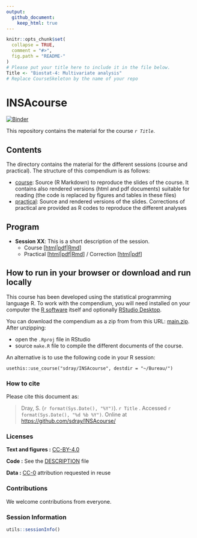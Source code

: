 ```yaml
---
output:
  github_document:
    keep_html: true
---
```


<!-- README.md is generated from README.Rmd. Please edit that file -->

```r
knitr::opts_chunk$set(
  collapse = TRUE,
  comment = "#>",
  fig.path = "README-"
)
# Please put your title here to include it in the file below.
Title <- "Biostat-4: Multivariate analysis"
# Replace CourseSkeleton by the name of your repo
```

# INSAcourse

[![Binder](https://mybinder.org/badge_logo.svg)](https://mybinder.org/v2/gh/sdray/INSAcourse/main?urlpath=rstudio)

This repository contains the material for the course *`r Title`*. 


## Contents

The directory contains the material for the different sessions (course and practical). The structure of this compendium is as follows:

  - [course](course): Source (R Markdown) to reproduce the slides of the course. It contains also rendered versions (html and pdf documents) suitable for reading (the code is replaced by figures and tables in these files)
  - [practical](practical): Source and rendered versions of the slides. Corrections of practical are provided as R codes to reproduce the different analyses

## Program
* **Session XX**: This is a short description of the session.
    - Course [[html](course/sessionXX/sessionXX.html)|[pdf](course/sessionXX/sessionXX.pdf)|[Rmd](course/sessionXX/sessionXX.Rmd)]
    - Practical [[html](practical/sessionXX/sessionXX.html)|[pdf](practical/sessionXX/sessionXX.pdf)|[Rmd](practical/sessionXX/sessionXX.Rmd)] / Correction [[html](practical/sessionXX/sessionXX-corrected.html)|[pdf](practical/sessionXX/sessionXX-corrected.pdf)]

## How to run in your browser or download and run locally

This course has been developed using the statistical programming
language R. To work with the compendium, you will need
installed on your computer the [R software](https://cloud.r-project.org/)
itself and optionally [RStudio Desktop](https://rstudio.com/products/rstudio/download/).

You can download the compendium as a zip from from this URL:
[main.zip](https://github.com/sdray/INSAcourse/archive/refs/heads/main.zip). After unzipping:

- open the `.Rproj` file in RStudio
- source `make.R` file to compile the different documents of the course.

An alternative is to use the following code in your R session:

`usethis::use_course("sdray/INSAcourse", destdir = "~/Bureau/")`

### How to cite

Please cite this document as:

> Dray, S. (`r format(Sys.Date(), "%Y")`). `r Title` . Accessed `r format(Sys.Date(), "%d %b %Y")`. Online at <https://github.com/sdray/INSAcourse/>


### Licenses

**Text and figures :**  [CC-BY-4.0](http://creativecommons.org/licenses/by/4.0/)

**Code :** See the [DESCRIPTION](DESCRIPTION) file

**Data :** [CC-0](http://creativecommons.org/publicdomain/zero/1.0/) attribution requested in reuse

### Contributions

We welcome contributions from everyone. 

### Session Information
```r
utils::sessionInfo()
```
